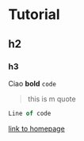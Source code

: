# Tutorial
## h2
### h3

Ciao **bold** `code`

> this is m quote

```javascript
Line of code
```

[link to homepage](/)

